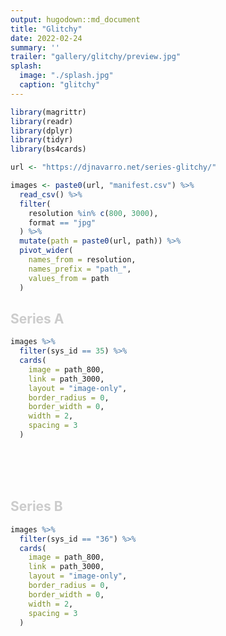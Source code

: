```yaml
---
output: hugodown::md_document
title: "Glitchy"
date: 2022-02-24
summary: ''
trailer: "gallery/glitchy/preview.jpg"
splash:
  image: "./splash.jpg"
  caption: "glitchy"
---
```


<style>
.splash-caption-tweak{
  color: #ffffff99;
  font-size: 120%;
  text-align: center;
  letter-spacing: 20px;
}
</style>



```r
library(magrittr)
library(readr)
library(dplyr)
library(tidyr)
library(bs4cards)

url <- "https://djnavarro.net/series-glitchy/"

images <- paste0(url, "manifest.csv") %>% 
  read_csv() %>% 
  filter(
    resolution %in% c(800, 3000), 
    format == "jpg"
  ) %>% 
  mutate(path = paste0(url, path)) %>% 
  pivot_wider(
    names_from = resolution, 
    names_prefix = "path_", 
    values_from = path
  ) 
```



## <span style="color:#ccc">Series A</span>

```r
images %>%
  filter(sys_id == 35) %>% 
  cards(
    image = path_800,
    link = path_3000,
    layout = "image-only", 
    border_radius = 0,
    border_width = 0, 
    width = 2,
    spacing = 3
  )  
```


<p><br><br><br></p>

## <span style="color:#ccc">Series B</span>

```r
images %>%
  filter(sys_id == "36") %>% 
  cards(
    image = path_800,
    link = path_3000,
    layout = "image-only", 
    border_radius = 0,
    border_width = 0, 
    width = 2,
    spacing = 3
  )  
```




